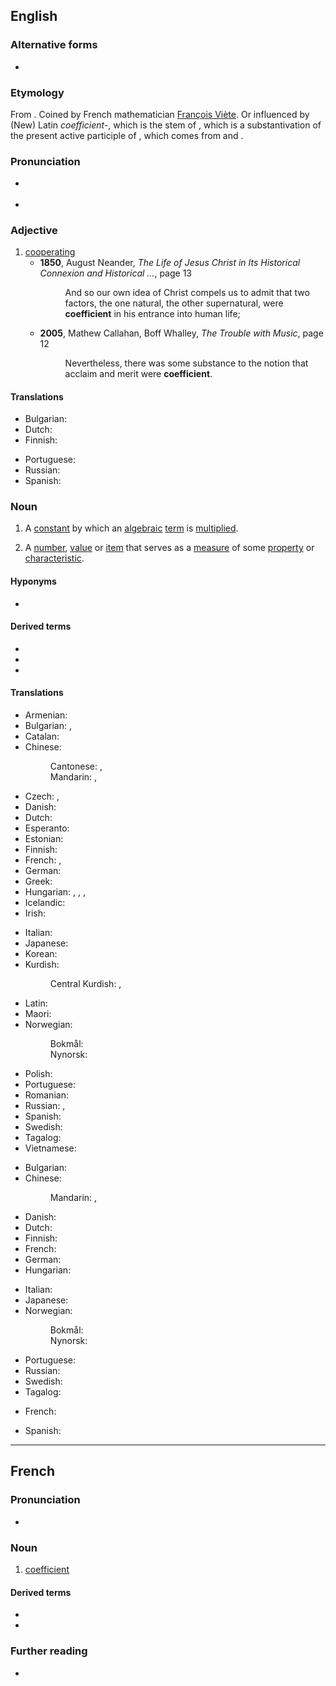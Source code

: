 {{also|coëfficient|coëfficiënt}}
==English==
{{wikipedia}}

===Alternative forms===
* {{l|en|coëfficient}}

===Etymology===
From {{etyl|fr|en}} {{m|fr|coefficient}}. Coined by French mathematician [[w:François Viète|François Viète]]. Or influenced by (New) Latin ''coefficient-'', which is the stem of {{m|la|coefficiens}}, which is a substantivation of the present active participle of {{m|la|coefficio}}, which comes from {{m|la|co-}} and {{m|la|efficio}}.

===Pronunciation===
* {{a|UK}} {{IPA|en|/ˌkəʊ.ɪˈfɪʃn̩t/|/ˌkəʊ.iˈfɪʃn̩t/}}
* {{rhymes|en|ɪʃənt}}

===Adjective===
{{en-adj}}

# [[cooperating]]
#* '''1850''', August Neander, ''The Life of Jesus Christ in Its Historical Connexion and Historical ...'', page 13
#*: And so our own idea of Christ compels us to admit that two factors, the one natural, the other supernatural, were '''coefficient''' in his entrance into human life;
#* '''2005''', Mathew Callahan, Boff Whalley, ''The Trouble with Music'', page 12
#*: Nevertheless, there was some substance to the notion that acclaim and merit were '''coefficient'''.

====Translations====
{{trans-top|cooperating}}
* Bulgarian: {{t+|bg|съдействащ}}
* Dutch: {{t+|nl|behulpzaam}}
* Finnish: {{t|fi|myötävaikuttava}}
{{trans-mid}}
* Portuguese: {{t+|pt|coeficiente}}
* Russian: {{t+|ru|содействующий}}
* Spanish: {{t+|es|coeficiente}}
{{trans-bottom}}

===Noun===
{{en-noun}}

# {{lb|en|mathematics}} A [[constant]] by which an [[algebraic]] [[term]] is [[multiply|multiplied]].
# A [[number]], [[value]] or [[item]] that serves as a [[measure]] of some [[property]] or [[characteristic]].

====Hyponyms====
* {{sense|a number, value or item that serves as a measure of some property or characteristic}} {{l|en|coefficient of friction}}

====Derived terms====
* {{l|en|coefficient of friction}}
* {{l|en|correlation coefficient}}
* {{l|en|Gini coefficient}}

====Translations====
{{trans-top|algebraic constant}}
* Armenian: {{t+|hy|գործակից}}
* Bulgarian: {{t+|bg|фа́ктор|m}}, {{t|bg|коефицие́нт|m}}
* Catalan: {{t+|ca|coeficient|m}}
* Chinese:
*: Cantonese: {{t|yue|係數|sc=Hani}}, {{t|yue|系数|tr=hai6 sou3|sc=Hani}}
*: Mandarin: {{t+|cmn|係數|sc=Hani}}, {{t+|cmn|系数|tr=xìshù|sc=Hani}}
* Czech: {{t+|cs|koeficient|m}}, {{t|cs|součinitel|m}}
* Danish: {{t|da|koefficient|c}}
* Dutch: {{t+|nl|coëfficiënt|m}}
* Esperanto: {{t|eo|koeficiento}}
* Estonian: {{t|et|koefitsent}}
* Finnish: {{t+|fi|kerroin}}
* French: {{t+|fr|coefficient|m}}, {{t+|fr|facteur|m}}
* German: {{t+|de|Koeffizient|m}}
* Greek: {{t+|el|συντελεστής|m}}
* Hungarian: {{t+|hu|együttható}}, {{t+|hu|szorzó}}, {{t|hu|szorzótényező}}, {{t-check|hu|koefficiens}}
* Icelandic: {{t|is|stuðull|m}}
* Irish: {{t|ga|comhéifeacht|f}}
{{trans-mid}}
* Italian: {{t+|it|coefficiente|m}}
* Japanese: {{t+|ja|係数|tr=けいすう, keisū}}
* Korean: {{t+|ko|계수}}
* Kurdish:
*: Central Kurdish: {{t|ckb|ھاوکۆڵکە}}, {{t|ckb|فاکتەری ھاوبەش}}
* Latin: {{t+|la|coefficiēns}}
* Maori: {{t|mi|tauwhakarea}}
* Norwegian:
*: Bokmål: {{t|nb|koeffisient|m}}
*: Nynorsk: {{t|nn|koeffisient|m}}
* Polish: {{t+|pl|współczynnik|m}}
* Portuguese: {{t+|pt|coeficiente|m}}
* Romanian: {{t+|ro|coeficient|m}}
* Russian: {{t+|ru|коэффицие́нт|m}}, {{t+|ru|фа́ктор|m}}
* Spanish: {{t+|es|coeficiente|m}}
* Swedish: {{t+|sv|koefficient|c}}
* Tagalog: {{t|tl|katuwang}}
* Vietnamese: {{t|vi|hệ số}}
{{trans-bottom}}

{{trans-top|measure of some property or characteristic}}
* Bulgarian: {{t|bg|коефицие́нт|m}}
* Chinese:
*: Mandarin: {{t+|cmn|係數|sc=Hani}}, {{t+|cmn|系数|tr=xìshù|sc=Hani}}
* Danish: {{t|da|koefficient|c}}
* Dutch: {{t+|nl|coëfficiënt|m}}
* Finnish: {{t+|fi|kerroin}}
* French: {{t+|fr|coefficient|m}}
* German: {{t+|de|Koeffizient|m}}
* Hungarian: {{t+|hu|együttható}}
{{trans-mid}}
* Italian: {{t+|it|coefficiente|m}}
* Japanese: {{t+|ja|係数|tr=けいすう, keisū}}
* Norwegian:
*: Bokmål: {{t|nb|koeffisient|m}}
*: Nynorsk: {{t|nn|koeffisient|m}}
* Portuguese: {{t+|pt|coeficiente|m}}
* Russian: {{t+|ru|коэффицие́нт|m}}
* Swedish: {{t+|sv|koefficient|c}}
* Tagalog: {{t|tl|katuwang}}
{{trans-bottom}}

{{checktrans-top}}
* French: {{t+check|fr|coefficient|m}}
{{trans-mid}}
* Spanish: {{t+check|es|coeficiente|m}}
{{trans-bottom}}

----

==French==

===Pronunciation===
* {{fr-IPA|coéfficiant}}

===Noun===
{{fr-noun|m}}

# [[#English|coefficient]]

====Derived terms====
* {{l|fr|coefficient d'erreur}}
* {{l|fr|coefficient de remplissage}}

===Further reading===
* {{R:TLFi}}